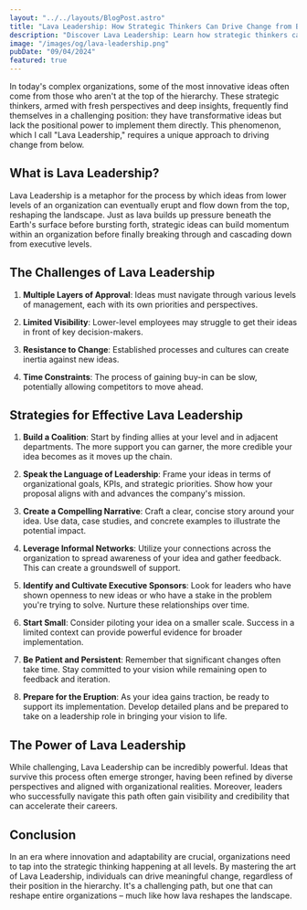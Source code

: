 ```yaml
---
layout: "../../layouts/BlogPost.astro"
title: "Lava Leadership: How Strategic Thinkers Can Drive Change from Below"
description: "Discover Lava Leadership: Learn how strategic thinkers can drive organizational change from below. Explore challenges, strategies, and the power of bottom-up innovation."
image: "/images/og/lava-leadership.png"
pubDate: "09/04/2024"
featured: true
---
```


In today's complex organizations, some of the most innovative ideas often come from those who aren't at the top of the hierarchy. These strategic thinkers, armed with fresh perspectives and deep insights, frequently find themselves in a challenging position: they have transformative ideas but lack the positional power to implement them directly. This phenomenon, which I call "Lava Leadership," requires a unique approach to driving change from below.

## What is Lava Leadership?

Lava Leadership is a metaphor for the process by which ideas from lower levels of an organization can eventually erupt and flow down from the top, reshaping the landscape. Just as lava builds up pressure beneath the Earth's surface before bursting forth, strategic ideas can build momentum within an organization before finally breaking through and cascading down from executive levels.

## The Challenges of Lava Leadership

1. **Multiple Layers of Approval**: Ideas must navigate through various levels of management, each with its own priorities and perspectives.

2. **Limited Visibility**: Lower-level employees may struggle to get their ideas in front of key decision-makers.

3. **Resistance to Change**: Established processes and cultures can create inertia against new ideas.

4. **Time Constraints**: The process of gaining buy-in can be slow, potentially allowing competitors to move ahead.

## Strategies for Effective Lava Leadership

1. **Build a Coalition**: Start by finding allies at your level and in adjacent departments. The more support you can garner, the more credible your idea becomes as it moves up the chain.

2. **Speak the Language of Leadership**: Frame your ideas in terms of organizational goals, KPIs, and strategic priorities. Show how your proposal aligns with and advances the company's mission.

3. **Create a Compelling Narrative**: Craft a clear, concise story around your idea. Use data, case studies, and concrete examples to illustrate the potential impact.

4. **Leverage Informal Networks**: Utilize your connections across the organization to spread awareness of your idea and gather feedback. This can create a groundswell of support.

5. **Identify and Cultivate Executive Sponsors**: Look for leaders who have shown openness to new ideas or who have a stake in the problem you're trying to solve. Nurture these relationships over time.

6. **Start Small**: Consider piloting your idea on a smaller scale. Success in a limited context can provide powerful evidence for broader implementation.

7. **Be Patient and Persistent**: Remember that significant changes often take time. Stay committed to your vision while remaining open to feedback and iteration.

8. **Prepare for the Eruption**: As your idea gains traction, be ready to support its implementation. Develop detailed plans and be prepared to take on a leadership role in bringing your vision to life.

## The Power of Lava Leadership

While challenging, Lava Leadership can be incredibly powerful. Ideas that survive this process often emerge stronger, having been refined by diverse perspectives and aligned with organizational realities. Moreover, leaders who successfully navigate this path often gain visibility and credibility that can accelerate their careers.

## Conclusion

In an era where innovation and adaptability are crucial, organizations need to tap into the strategic thinking happening at all levels. By mastering the art of Lava Leadership, individuals can drive meaningful change, regardless of their position in the hierarchy. It's a challenging path, but one that can reshape entire organizations – much like how lava reshapes the landscape.
